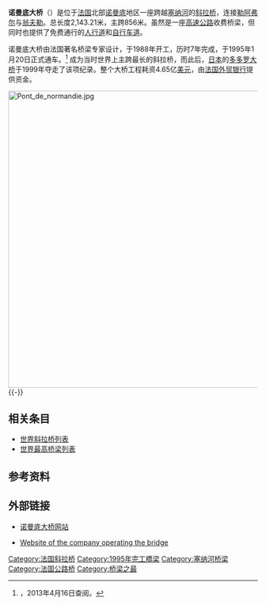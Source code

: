 {{Infobox bridge
|bridge_name=诺曼底大桥
|native_name=Pont de Normandie
|image=
|caption=
|official_name=
|carries=[[File:Autoroute_française_29.svg|30px]] [[A29高速公路|A29高速公路]]
|crosses=[[塞纳河|塞纳河]]
|locale=[[法国|法国]][[勒阿弗尔|勒阿弗尔]]－[[翁夫勒|翁夫勒]]
|maint={{link-en|巴黎－诺曼底高速公路公司|Société des Autoroutes de Paris Normandie}}
|id=
|designer={{link-en|米歇尔－维洛热|Michel Virlogeux}}，François Doyelle，Charles Lavigne
|design=[[斜拉桥|斜拉桥]]
|mainspan={{convert|856|m|ft|0}}
|length={{convert|2143.21|m|ft|0}}
|width={{convert|23.60|m|ft|0}}
|clearance=
|below=
|height={{convert|214.77|m|ft|0}}
|traffic=
|open=1995年
|closed=
|toll=
|builder=[[布依格|布依格]]，[[万喜|万喜]]，<br/>{{link-en|蒙贝格－托尔森|Monberg & Thorsen}}，[[埃法日|埃法日]]，<br>{{link-en|巴黎电力工业和巴蒂尼奥尔建筑公司|Spie Batignolles}}
|map_cue=
|map_image=
|map_text=
|map_width=
|coordinates={{coord|49|26|09|N|0|16|28|E|region:FR_type:landmark|display=inline,title}}
|references=
|extra=
}}
'''诺曼底大桥'''（{{lang-fr|Pont de Normandie}}）是位于[[法国|法国]]北部[[诺曼底|诺曼底]]地区一座跨越[[塞纳河|塞纳河]]的[[斜拉桥|斜拉桥]]，连接[[勒阿弗尔|勒阿弗尔]]与[[翁夫勒|翁夫勒]]。总长度2,143.21米，主跨856米。虽然是一座[[高速公路|高速公路]]收费桥梁，但同时也提供了免费通行的[[人行道|人行道]]和[[自行车道|自行车道]]。

诺曼底大桥由法国著名桥梁专家{{link-en|米歇尔·维洛热|Michel Virlogeux}}设计，于1988年开工，历时7年完成，于1995年1月20日正式通车。<ref name="Structurae">{{en}}{{Structurae|id=s0000048|title=Normandy Bridge}}，2013年4月16日查阅。</ref> 成为当时世界上主跨最长的斜拉桥，而此后，[[日本|日本]]的[[多多罗大桥|多多罗大桥]]于1999年夺走了该项纪录。整个大桥工程耗资4.65亿[[美元|美元]]，由[[法国外贸银行|法国外贸银行]]提供资金。

[[File:Pont_de_normandie.jpg|600px]]
{{-}}
==相关条目==
*[[世界斜拉桥列表|世界斜拉桥列表]]
*[[世界最高桥梁列表|世界最高桥梁列表]]

==参考资料==
{{reflist}}

==外部链接==
{{commons category|Pont de Normandie}}

* {{fr}}[http://www.pontsnormandietancarville.fr/ 诺曼底大桥网站]{{Wayback|url=http://www.pontsnormandietancarville.fr/ |date=20120808040355 }}
* {{fr}}[http://www.sapn.fr/ Website of the company operating the bridge]{{Wayback|url=http://www.sapn.fr/ |date=20100515175241 }}

{{LongestBridge
| type = 斜拉桥
| start = 1995
| end = 1998
| previous = 杨浦大桥
| mainspan_p = 602
| current = 诺曼底大桥
| mainspan_c = 856
| next = 多多罗大桥
| mainspan_n = 890
}}

{{DEFAULTSORT:N}}

[[Category:法国斜拉桥|Category:法国斜拉桥]]
[[Category:1995年完工橋梁|Category:1995年完工橋梁]]
[[Category:塞纳河桥梁|Category:塞纳河桥梁]]
[[Category:法国公路桥|Category:法国公路桥]]
[[Category:桥梁之最|Category:桥梁之最]]
